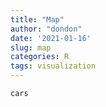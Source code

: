 ```yaml
---
title: "Map"
author: "dondon"
date: '2021-01-16'
slug: map
categories: R
tags: visualization
---
```


```r
cars
```